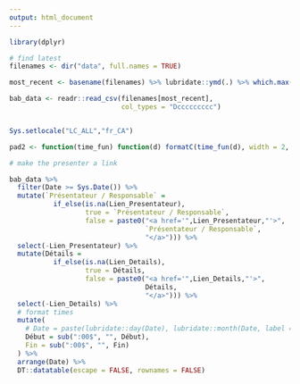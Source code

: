 ```yaml
---
output: html_document
---
```


```r

library(dplyr)

# find latest
filenames <- dir("data", full.names = TRUE)

most_recent <- basename(filenames) %>% lubridate::ymd(.) %>% which.max()

bab_data <- readr::read_csv(filenames[most_recent],
                            col_types = "Dccccccccc")


Sys.setlocale("LC_ALL","fr_CA")

pad2 <- function(time_fun) function(d) formatC(time_fun(d), width = 2, format = "d", flag = "0")

# make the presenter a link
```

```r
bab_data %>%
  filter(Date >= Sys.Date()) %>%
  mutate(`Présentateur / Responsable` =
           if_else(is.na(Lien_Presentateur), 
                   true = `Présentateur / Responsable`,
                   false = paste0("<a href='",Lien_Presentateur,"'>",
                                  `Présentateur / Responsable`,
                                  "</a>"))) %>%
  select(-Lien_Presentateur) %>%
  mutate(Détails =
           if_else(is.na(Lien_Details), 
                   true = Détails,
                   false = paste0("<a href='",Lien_Details,"'>",
                                  Détails,
                                  "</a>"))) %>% 
  select(-Lien_Details) %>%
  # format times
  mutate(
    # Date = paste(lubridate::day(Date), lubridate::month(Date, label = TRUE)),
    Début = sub(":00$", "", Début),
    Fin = sub(":00$", "", Fin)
  ) %>% 
  arrange(Date) %>% 
  DT::datatable(escape = FALSE, rownames = FALSE)
```
